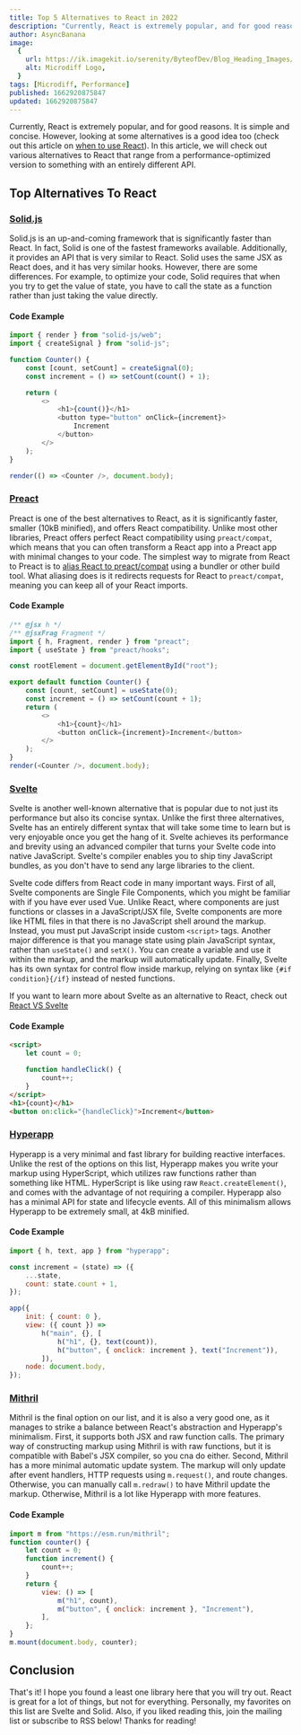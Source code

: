 ```yaml
---
title: Top 5 Alternatives to React in 2022
description: "Currently, React is extremely popular, and for good reasons. It is simple and concise. However, looking at some alternatives is a good idea too."
author: AsyncBanana
image:
  {
    url: https://ik.imagekit.io/serenity/ByteofDev/Blog_Heading_Images/How_I_Built_Microdiff,
    alt: Microdiff Logo,
  }
tags: [Microdiff, Performance]
published: 1662920875847
updated: 1662920875847
---
```



Currently, React is extremely popular, and for good reasons. It is simple and concise. However, looking at some alternatives is a good idea too (check out this article on [when to use React](https://byteofdev.com/posts/when-you-should-and-should-not-use-react/)). In this article, we will check out various alternatives to React that range from a performance-optimized version to something with an entirely different API.

## Top Alternatives To React

### [Solid.js](https://www.solidjs.com/)

Solid.js is an up-and-coming framework that is significantly faster than React. In fact, Solid is one of the fastest frameworks available. Additionally, it provides an API that is very similar to React. Solid uses the same JSX as React does, and it has very similar hooks. However, there are some differences. For example, to optimize your code, Solid requires that when you try to get the value of state, you have to call the state as a function rather than just taking the value directly.

#### Code Example

```js
import { render } from "solid-js/web";
import { createSignal } from "solid-js";

function Counter() {
	const [count, setCount] = createSignal(0);
	const increment = () => setCount(count() + 1);

	return (
		<>
			<h1>{count()}</h1>
			<button type="button" onClick={increment}>
				Increment
			</button>
		</>
	);
}

render(() => <Counter />, document.body);
```

### [Preact](https://preactjs.com/)

Preact is one of the best alternatives to React, as it is significantly faster, smaller (10kB minified), and offers React compatibility. Unlike most other libraries, Preact offers perfect React compatibility using `preact/compat`, which means that you can often transform a React app into a Preact app with minimal changes to your code. The simplest way to migrate from React to Preact is to [alias React to preact/compat](https://preactjs.com/guide/v10/getting-started#aliasing-react-to-preact) using a bundler or other build tool. What aliasing does is it redirects requests for React to `preact/compat`, meaning you can keep all of your React imports.

#### Code Example

```js
/** @jsx h */
/** @jsxFrag Fragment */
import { h, Fragment, render } from "preact";
import { useState } from "preact/hooks";

const rootElement = document.getElementById("root");

export default function Counter() {
	const [count, setCount] = useState(0);
	const increment = () => setCount(count + 1);
	return (
		<>
			<h1>{count}</h1>
			<button onClick={increment}>Increment</button>
		</>
	);
}
render(<Counter />, document.body);
```

### [Svelte](https://svelte.dev/)

Svelte is another well-known alternative that is popular due to not just its performance but also its concise syntax. Unlike the first three alternatives, Svelte has an entirely different syntax that will take some time to learn but is very enjoyable once you get the hang of it. Svelte achieves its performance and brevity using an advanced compiler that turns your Svelte code into native JavaScript. Svelte's compiler enables you to ship tiny JavaScript bundles, as you don't have to send any large libraries to the client.

Svelte code differs from React code in many important ways. First of all, Svelte components are Single File Components, which you might be familiar with if you have ever used Vue. Unlike React, where components are just functions or classes in a JavaScript/JSX file, Svelte components are more like HTML files in that there is no JavaScript shell around the markup. Instead, you must put JavaScript inside custom `<script>` tags. Another major difference is that you manage state using plain JavaScript syntax, rather than `useState()` and `setX()`. You can create a variable and use it within the markup, and the markup will automatically update. Finally, Svelte has its own syntax for control flow inside markup, relying on syntax like `{#if condition}{/if}` instead of nested functions.

If you want to learn more about Svelte as an alternative to React, check out [React VS Svelte](https://byteofdev.com/posts/when-you-should-and-should-not-use-react/)

#### Code Example

```html
<script>
	let count = 0;

	function handleClick() {
		count++;
	}
</script>
<h1>{count}</h1>
<button on:click="{handleClick}">Increment</button>
```

### [Hyperapp](https://github.com/jorgebucaran/hyperapp)

Hyperapp is a very minimal and fast library for building reactive interfaces. Unlike the rest of the options on this list, Hyperapp makes you write your markup using HyperScript, which utilizes raw functions rather than something like HTML. HyperScript is like using raw `React.createElement()`, and comes with the advantage of not requiring a compiler. Hyperapp also has a minimal API for state and lifecycle events. All of this minimalism allows Hyperapp to be extremely small, at 4kB minified.

#### Code Example

```js
import { h, text, app } from "hyperapp";

const increment = (state) => ({
	...state,
	count: state.count + 1,
});

app({
	init: { count: 0 },
	view: ({ count }) =>
		h("main", {}, [
			h("h1", {}, text(count)),
			h("button", { onclick: increment }, text("Increment")),
		]),
	node: document.body,
});
```

### [Mithril](https://mithril.js.org/)

Mithril is the final option on our list, and it is also a very good one, as it manages to strike a balance between React's abstraction and Hyperapp's minimalism. First, it supports both JSX and raw function calls. The primary way of constructing markup using Mithril is with raw functions, but it is compatible with Babel's JSX compiler, so you cna do either. Second, Mithril has a more minimal automatic update system. The markup will only update after event handlers, HTTP requests using `m.request()`, and route changes. Otherwise, you can manually call `m.redraw()` to have Mithril update the markup. Otherwise, Mithril is a lot like Hyperapp with more features.

#### Code Example

```js
import m from "https://esm.run/mithril";
function counter() {
	let count = 0;
	function increment() {
		count++;
	}
	return {
		view: () => [
			m("h1", count),
			m("button", { onclick: increment }, "Increment"),
		],
	};
}
m.mount(document.body, counter);
```

## Conclusion

That's it! I hope you found a least one library here that you will try out. React is great for a lot of things, but not for everything. Personally, my favorites on this list are Svelte and Solid. Also, if you liked reading this, join the mailing list or subscribe to RSS below! Thanks for reading!

